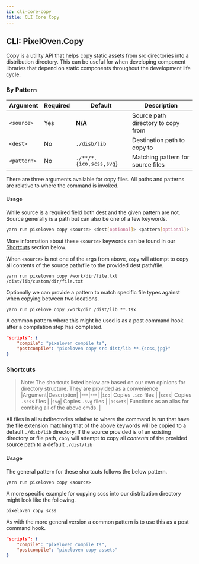 ```yaml
---
id: cli-core-copy
title: CLI Core Copy
---
```

## CLI: PixelOven.Copy
Copy is a utility API that helps copy static assets from src directories into a distribution directory. This can be useful for when developing component libraries that depend on static components throughout the development life cycle.

### By Pattern
|Argument|Required|Default|Description|
|---|---|---|---|
|`<source>`| Yes | **N/A** | Source path directory to copy from |
|`<dest>`| No | `./disb/lib` | Destination path to copy to |
|`<pattern>`| No | `./**/*.{ico,scss,svg}` | Matching pattern for source files |

There are three arguments available for copy files. All paths and patterns are relative to where the command is invoked.

#### Usage
While source is a required field both dest and the given pattern are not. Source generally is a path but can also be one of a few keywords. 
```bash
yarn run pixeloven copy <source> <dest[optional]> <pattern[optional]>
``` 
More information about these `<source>` keywords can be found in our [Shortcuts](#shortcuts) section below.

When `<source>` is not one of the args from above, `copy` will attempt to copy all contents of the source path/file to the provided dest path/file.
```
yarn run pixeloven copy /work/dir/file.txt /dist/lib/custom/dir/file.txt
```

Optionally we can provide a pattern to match specific file types against when copying between two locations.
```
yarn run pixelove copy /work/dir /dist/lib **.tsx
```
A common pattern where this might be used is as a post command hook after a compilation step has completed.
```json
"scripts": {
    "compile": "pixeloven compile ts",
    "postcompile": "pixeloven copy src dist/lib **.{scss,jpg}"
}
```


### Shortcuts
> Note: The shortcuts listed below are based on our own opinions for directory structure. They are provided as a convenience
|Argument|Description|
|---|---|
|`ico`| Copies `.ico` files |
|`scss`| Copies `.scss` files |
|`svg`| Copies `.svg` files  |
|`assets`| Functions as an alias for combing all of the above cmds. |

All files in all subdirectories relative to where the command is run that have the file extension matching that of the above keywords will be copied to a default `./disb/lib` directory. If the source provided is of an existing directory or file path, `copy` will attempt to copy all *contents* of the provided source path to a default `./dist/lib` 

#### Usage
The general pattern for these shortcuts follows the below pattern.
```
yarn run pixeloven copy <source>
```
A more specific example for copying scss into our distribution directory might look like the following.
```
pixeloven copy scss
```
As with the more general version a common pattern is to use this as a post command hook.
```json
"scripts": {
    "compile": "pixeloven compile ts",
    "postcompile": "pixeloven copy assets"
}
```
